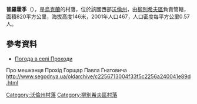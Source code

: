{{coord|51|47|10|N|25|28|11|E|scale:30000|display=title}}

'''普羅霍季'''（{{lang-uk|Проходи}}），是[[烏克蘭|烏克蘭]]的村落，位於該國西部[[沃倫州|沃倫州]]，由[[柳別希夫區|柳別希夫區]]負責管轄，面積820平方公里，海拔高度146米，2001年人口467，人口密度每平方公里0.57人。

==參考資料==
* [http://weather.in.ua/ua/volynskaja/21782 Погода в селі Проходи] {{Wayback|url=http://weather.in.ua/ua/volynskaja/21782 |date=20111219110004 }}
Про мешканця Прохід Горщар Павла Гнатовича http://www.segodnya.ua/oldarchive/c2256713004f33f5c2256a240041e89d.html {{Wayback|url=http://www.segodnya.ua/oldarchive/c2256713004f33f5c2256a240041e89d.html |date=20160304204907 }}

[[Category:沃倫州村落|Category:沃倫州村落]]
[[Category:柳別希夫區村落|Category:柳別希夫區村落]]


{{Volyn-geo-stub}}